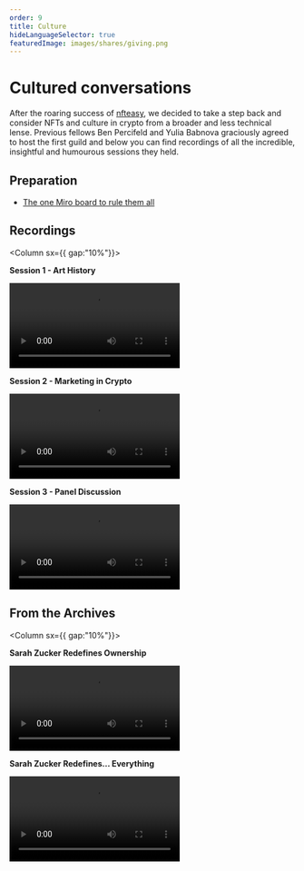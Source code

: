 ```yaml
---
order: 9
title: Culture
hideLanguageSelector: true
featuredImage: images/shares/giving.png
---
```


# Cultured conversations

After the roaring success of [nfteasy](/build/nfteasy), we decided to take a step back and consider NFTs and culture in crypto from a broader and less technical lense. Previous fellows Ben Percifeld and Yulia Babnova graciously agreed to host the first guild and below you can find recordings of all the incredible, insightful and humourous sessions they held.

## Preparation

- [The one Miro board to rule them all](https://miro.com/app/board/uXjVOLwz2ic=/)

## Recordings

<Column sx={{ gap:"10%"}}>

<Box>

**Session 1 - Art History**

<Video src="https://www.youtube-nocookie.com/embed/_yFShVVuA1U" />

</Box>

<Box>

**Session 2  - Marketing in Crypto**

<Video src="https://www.youtube-nocookie.com/embed/oRMYJ9FoZ2U" />

</Box>

<Box>

**Session 3 - Panel Discussion**

<Video src="https://www.youtube-nocookie.com/embed/ap0q9k0HtYM" />

</Box>

</Column>

## From the Archives

<Column sx={{ gap:"10%"}}>

<Box>

**Sarah Zucker Redefines Ownership**

<Video src="https://www.youtube-nocookie.com/embed/v2XqrFkyo68" />

</Box>

<Box>

**Sarah Zucker Redefines... Everything**

<Video src="https://www.youtube-nocookie.com/embed/EDMWUppGaIQ" />

</Box>

</Column>

